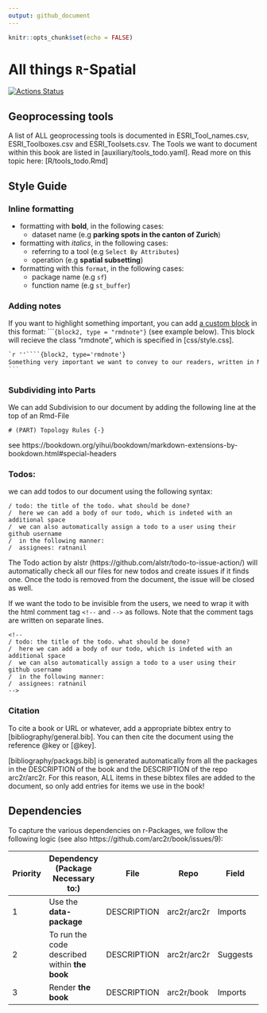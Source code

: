 ```yaml
---
output: github_document
---
```


```r
knitr::opts_chunk$set(echo = FALSE)
```


# All things `R`-Spatial


[![Actions Status](https://github.com/arc2r/book/workflows/bookdown/badge.svg)](https://github.com/arc2r/book/actions)


## Geoprocessing tools

A list of ALL geoprocessing tools is documented in ESRI_Tool_names.csv, ESRI_Toolboxes.csv and ESRI_Toolsets.csv. The Tools we want to document within this book are listed in [auxiliary/tools_todo.yaml]. Read more on this topic here: [R/tools_todo.Rmd]


## Style Guide


### Inline formatting

- formatting with __bold__, in the following cases:
    - dataset name (e.g __parking spots in the canton of Zurich__)
    
- formatting with _italics_, in the following cases:
    - referring to a tool (e.g `Select By Attributes`) 
    - operation (e.g __spatial subsetting__)

    
- formatting with this `format`, in the following cases:
    - package name (e.g `sf`)
    - function name (e.g `st_buffer`)
    
### Adding notes

If you want to highlight something important, you can add [a custom block](https://bookdown.org/yihui/bookdown/custom-blocks.html) in this format: ````{block2, type = "rmdnote"}` (see example below). This block will recieve the class "rmdnote", which is specified in [css/style.css]. 

````markdown
`r ''````{block2, type='rmdnote'}
Something very important we want to convey to our readers, written in Markdown.
```
````

### Subdividing into Parts

We can add Subdivision to our document by adding the following line at the top of an Rmd-File

```
# (PART) Topology Rules {-}
```

see https://bookdown.org/yihui/bookdown/markdown-extensions-by-bookdown.html#special-headers


### Todos:

we can add todos to our document using the following syntax:

```
/ todo: the title of the todo. what should be done?
/  here we can add a body of our todo, which is indeted with an additional space
/  we can also automatically assign a todo to a user using their github username
/  in the following manner:
/  assignees: ratnanil
```

The Todo action by alstr (https://github.com/alstr/todo-to-issue-action/) will automatically check all our files for new todos and create issues if it finds one. Once the todo is removed from the document, the issue will be closed as well.

If we want the todo to be invisible from the users, we need to wrap it with the html comment tag `<!--` and `-->` as follows. Note that the comment tags are written on separate lines.

```
<!--
/ todo: the title of the todo. what should be done?
/  here we can add a body of our todo, which is indeted with an additional space
/  we can also automatically assign a todo to a user using their github username
/  in the following manner:
/  assignees: ratnanil
-->
```


### Citation

To cite a book or URL or whatever, add a appropriate bibtex entry to [bibliography/general.bib]. You can then cite the document using the reference \@key  or [\@key].

[bibliography/packags.bib] is generated automatically from all the packages in the DESCRIPTION of the book and the DESCRIPTION of the repo arc2r/arc2r. For this reason, ALL items in these bibtex files are added to the document, so only add entries for items we use in the book!


    
## Dependencies

To capture the various dependencies on r-Packages, we follow the following logic (see also https://github.com/arc2r/book/issues/9): 



| Priority 	| Dependency (Package Necessary to:)            	| File        	| Repo        	| Field    	| Eg.                 	|
|----------	|-----------------------------------------------	|-------------	|-------------	|----------	|---------------------	|
| 1        	| Use the **data-package**                      	| DESCRIPTION 	| arc2r/arc2r 	| Imports  	| `sf`, `raster`          	|
| 2        	| To run the code described within **the book** 	| DESCRIPTION 	| arc2r/arc2r 	| Suggests 	| `gstat`, `tmap`, `dplyr`  	|
| 3        	| Render **the book**                           	| DESCRIPTION 	| arc2r/book  	| Imports  	| `bookdown`, `rmarkdown` 	|

